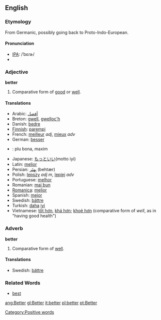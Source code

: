 ==English==

{{rank|going|knew|seen|206|better|name|among|done}}

===Etymology===
From Germanic, possibly going back to Proto-Indo-European.

==== Pronunciation ====
*[[International Phonetic Alphabet|IPA]]: /ˈbɛɾɚ/
*{{audio|en-us-better.ogg|Audio (US)}}


=== Adjective ===
'''better'''
# Comparative form of [[good]] or [[well]].

==== Translations ====
*Arabic: [[أفضل]]
*Breton: [[gwell]], [[gwelloc'h]]
*Danish: [[bedre]]
*[[Finnish]]: [[parempi]]
*French: [[meilleur]] ''adj'', [[mieux]] ''adv''
*German: [[besser]]
* {{io}} : plu bona, maxim
*Japanese: [[もっと]][[いい]](motto iyi)
*Latin: [[melior]]
*Persian: [[بِهتَر]] (behtær)
*Polish: [[lepszy]] ''adj'' ''m'', [[lepiej]] ''adv''
*Portuguese: [[melhor]]
*Romanian: [[mai bun]]
*[[Romanica]]: [[melior]]
*Spanish: [[mejor]]
*Swedish: [[bättre]]
*Turkish: [[daha]] [[iyi]]
*Vietnamese: [[tốt hơn]], [[khá hơn]]; [[khoẻ hơn]] (comparative form of ''well'', as in "having good health")

===Adverb===
'''better'''
# Comparative form of [[well]].

====Translations====
*Swedish: [[bättre]]

===Related Words===
*[[best]]

[[Category:Positive words]]

[[ang:Better]]
[[gl:Better]]
[[it:better]]
[[pl:better]]
[[pt:Better]]